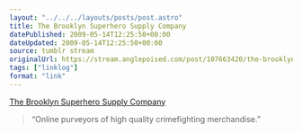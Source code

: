 ```yaml
---
layout: "../../../layouts/posts/post.astro"
title: The Brooklyn Superhero Supply Company
datePublished: 2009-05-14T12:25:50+00:00
dateUpdated: 2009-05-14T12:25:50+00:00
source: tumblr stream
originalUrl: https://stream.anglepoised.com/post/107663420/the-brooklyn-superhero-supply-company
tags: ["linklog"]
format: "link"
---
```


[The Brooklyn Superhero Supply Company][1]

> &ldquo;Online purveyors of high quality crimefighting merchandise.&rdquo;

[1]: http://www.superherosupplies.com/
